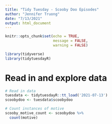 ```yaml
---
title: "Tidy Tuesday - Scooby Doo Episodes"
author: "Jennifer Truong"
date: "7/13/2021"
output: html_document
---
```


```r
knitr::opts_chunk$set(echo = TRUE,
                      message = FALSE,
                      warning = FALSE)

library(tidyverse)
library(tidytuesdayR)
```

# Read in and explore data

```r
# Read in data
tuesdata <- tidytuesdayR::tt_load('2021-07-13')
scoobydoo <- tuesdata$scoobydoo
```

```r
# Count instances of motive
scooby_motive_count <- scoobydoo %>% 
  count(motive)
```


